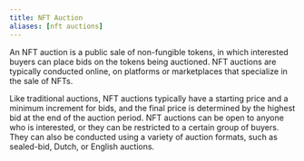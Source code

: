 ```yaml
---
title: NFT Auction
aliases: [nft auctions]
---
```




An NFT auction is a public sale of non-fungible tokens, in which interested buyers can place bids on the tokens being auctioned. NFT auctions are typically conducted online, on platforms or marketplaces that specialize in the sale of NFTs.

Like traditional auctions, NFT auctions typically have a starting price and a minimum increment for bids, and the final price is determined by the highest bid at the end of the auction period. NFT auctions can be open to anyone who is interested, or they can be restricted to a certain group of buyers. They can also be conducted using a variety of auction formats, such as sealed-bid, Dutch, or English auctions.


